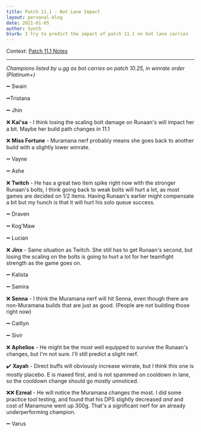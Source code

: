 ```yaml
---
title: Patch 11.1 - Bot Lane Impact
layout: personal-blog
date: 2021-01-05
author: Synth
blurb: I try to predict the impact of patch 11.1 on bot lane carries
---
```


Context: [Patch 11.1 Notes](https://na.leagueoflegends.com/en-us/news/game-updates/patch-11-1-notes/)

***

*Champions listed by u.gg as bot carries on patch 10.25, in winrate order (Platinum+)*

➖ Swain

➖Tristana

➖ Jhin

❌ **Kai'sa** - I think losing the scaling bolt damage on Runaan's will impact her a bit. Maybe her build path changes in 11.1

❌ **Miss Fortune** - Muramana nerf probably means she goes back to another build with a slightly lower winrate.

➖ Vayne

➖ Ashe

❌ **Twitch** - He has a great two item spike right now with the stronger Runaan's bolts,
I think going back to weak bolts will hurt a lot, as most games are decided on 1/2 items.
Having Runaan's earlier might compensate a bit but my hunch is that it will hurt his solo queue success.

➖ Draven

➖ Kog'Maw

➖ Lucian

❌ **Jinx** - Same situation as Twitch. She still has to get Runaan's second, but losing the scaling on the bolts is going to
hurt a lot for her teamfight strength as the game goes on.

➖ Kalista

➖ Samira

❌ **Senna** - I think the Muramana nerf will hit Senna, even though there are non-Muramana builds that are just as good.
(People are not building those right now)

➖ Caitlyn

➖ Sivir

❌ **Aphelios** - He might be the most well equipped to survive the Runaan's changes, but I'm not sure. I'll still predict a slight nerf.

✔️ **Xayah** - Direct buffs will obviously increase winrate, but I think this one is mostly placebo.
E is maxed first, and is not spammed on cooldown in lane, so the cooldown change should go mostly unnoticed.

❌❌ **Ezreal** - He will notice the Muramana changes the most.
I did some practice tool testing, and found that his DPS slightly decreased *and* and cost of Manamune went up 300g.
That's a significant nerf for an already underperforming champion.

➖ Varus